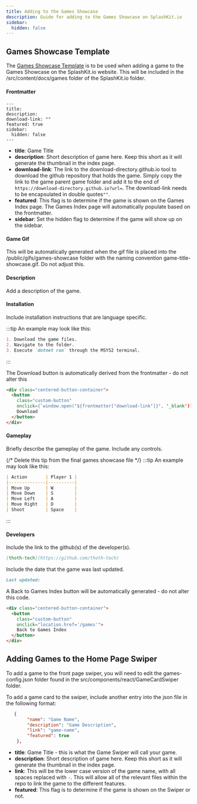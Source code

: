 ```yaml
---
title: Adding to the Games Showcase
description: Guide for adding to the Games Showcase on SplashKit.io
sidebar:
  hidden: false
---
```


## Games Showcase Template

The [Games Showcase Template](./games-showcase-template) is to be used when adding a game to the Games Showcase on the SplashKit.io website. This will be included in the /src/content/docs/games folder of the SplashKit.io folder. 

#### Frontmatter

```frontmatter
---
title: 
description: 
download-link: ""
featured: true
sidebar:
  hidden: false
---
```

- **title**: Game Title
- **description**: Short description of game here. Keep this short as it will generate the thumbnail in the index page.
- **download-link**: The link to the download-directory.github.io tool to download the github repository that holds the game. Simply copy the link to the game parent game folder and add it to the end of `https://download-directory.github.io?url=`. The download-link needs to be encapsulated in double quotes`""`.
- **featured**: This flag is to determine if the game is shown on the Games Index page. The Games Index page will automatically populate based on the frontmatter.
- **sidebar**: Set the hidden flag to determine if the game will show up on the sidebar.

#### Game Gif

This will be automatically generated when the gif file is placed into the /public/gifs/games-showcase folder with the naming convention game-title-showcase.gif. Do not adjust this.

#### Description

Add a description of the game.

#### Installation

Include installation instructions that are language specific.

:::tip
An example may look like this:

```markdown
1. Download the game files.
2. Navigate to the folder.
3. Execute `dotnet run` through the MSYS2 terminal.
```
:::

The Download button is automatically derived from the frontmatter - do not alter this 
```html
<div class="centered-button-container">
  <button
    class="custom-button"
    onclick={`window.open('${frontmatter['download-link']}', '_blank')`}>
    Download
  </button>
</div>
```

#### Gameplay

Briefly describe the gameplay of the game. Include any controls.

{/* Delete this tip from the final games showcase file */}
:::tip
An example may look like this:

```markdown
| Action       | Player 1 |
|--------------|----------|
| Move Up      | W        |
| Move Down    | S        |
| Move Left    | A        |
| Move Right   | D        |
| Shoot        | Space    |
```
:::

#### Developers

Include the link to the github(s) of the developer(s).

```markdown
[thoth-tech](https://github.com/thoth-tech) 
```

Include the date that the game was last updated.

```markdown
Last updated:
```

A Back to Games Index button will be automatically generated - do not alter this code.

```html
<div class="centered-button-container">
  <button
    class="custom-button"
    onclick="location.href='/games'">
    Back to Games Index
  </button>
</div>
```

## Adding Games to the Home Page Swiper

To add a game to the front page swiper, you will need to edit the games-config.json folder found in the src/components/react/GameCardSwiper folder. 

To add a game card to the swiper, include another entry into the json file in the following format:

```json
   {
        "name": "Game Name",
        "description": "Game Description",
        "link": "game-name",
        "featured": true
    },
```

- **title**: Game Title - this is what the Game Swiper will call your game.
- **description**: Short description of game here. Keep this short as it will generate the thumbnail in the index page.
- **link**: This will be the lower case version of the game name, with all spaces replaced with `-`. This will allow all of the relevant files within the repo to link the game to the different features.
- **featured**: This flag is to determine if the game is shown on the Swiper or not.